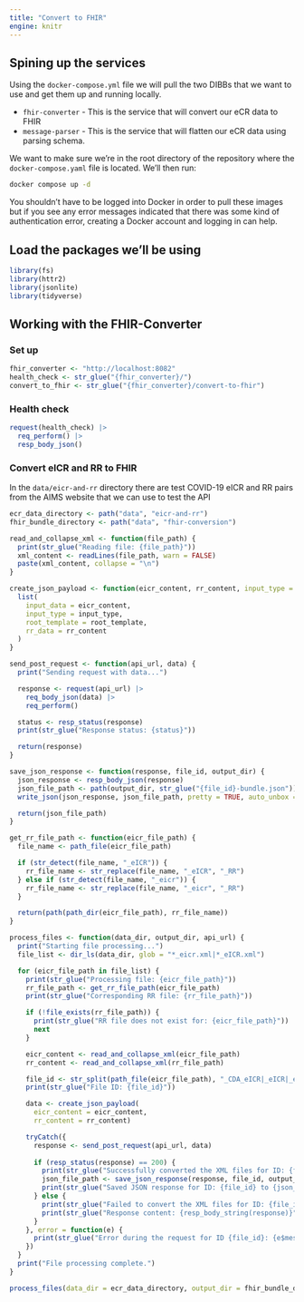 ```yaml
---
title: "Convert to FHIR"
engine: knitr
---
```


## Spining up the services

Using the `docker-compose.yml` file we will pull the two DIBBs that we want to use and get them up and running locally.

* `fhir-converter` - This is the service that will convert our eCR data to FHIR
* `message-parser` - This is the service that will flatten our eCR data using parsing schema.

We want to make sure we're in the root directory of the repository where the `docker-compose.yaml` file is located. We'll then run:

```bash
docker compose up -d
```

::: {.callout-note}
You shouldn't have to be logged into Docker in order to pull these images but if you see any error messages indicated that there was some kind of authentication error, creating a Docker account and logging in can help.
:::

## Load the packages we'll be using

```r
library(fs)
library(httr2)
library(jsonlite)
library(tidyverse)
```

## Working with the FHIR-Converter

### Set up

```r
fhir_converter <- "http://localhost:8082"
health_check <- str_glue("{fhir_converter}/")
convert_to_fhir <- str_glue("{fhir_converter}/convert-to-fhir")
```

### Health check

```r
request(health_check) |>
  req_perform() |>
  resp_body_json()
```

### Convert eICR and RR to FHIR

In the `data/eicr-and-rr` directory there are test COVID-19 eICR and RR pairs from the AIMS website that we can use to test the API

```r
ecr_data_directory <- path("data", "eicr-and-rr")
fhir_bundle_directory <- path("data", "fhir-conversion")

read_and_collapse_xml <- function(file_path) {
  print(str_glue("Reading file: {file_path}"))
  xml_content <- readLines(file_path, warn = FALSE)
  paste(xml_content, collapse = "\n")
}

create_json_payload <- function(eicr_content, rr_content, input_type = "ecr", root_template = "EICR") {
  list(
    input_data = eicr_content,
    input_type = input_type,
    root_template = root_template,
    rr_data = rr_content
  )
}

send_post_request <- function(api_url, data) {
  print("Sending request with data...")

  response <- request(api_url) |>
    req_body_json(data) |>
    req_perform()

  status <- resp_status(response)
  print(str_glue("Response status: {status}"))

  return(response)
}

save_json_response <- function(response, file_id, output_dir) {
  json_response <- resp_body_json(response)
  json_file_path <- path(output_dir, str_glue("{file_id}-bundle.json"))
  write_json(json_response, json_file_path, pretty = TRUE, auto_unbox = TRUE)

  return(json_file_path)
}

get_rr_file_path <- function(eicr_file_path) {
  file_name <- path_file(eicr_file_path)

  if (str_detect(file_name, "_eICR")) {
    rr_file_name <- str_replace(file_name, "_eICR", "_RR")
  } else if (str_detect(file_name, "_eicr")) {
    rr_file_name <- str_replace(file_name, "_eicr", "_RR")
  }

  return(path(path_dir(eicr_file_path), rr_file_name))
}

process_files <- function(data_dir, output_dir, api_url) {
  print("Starting file processing...")
  file_list <- dir_ls(data_dir, glob = "*_eicr.xml|*_eICR.xml")

  for (eicr_file_path in file_list) {
    print(str_glue("Processing file: {eicr_file_path}"))
    rr_file_path <- get_rr_file_path(eicr_file_path)
    print(str_glue("Corresponding RR file: {rr_file_path}"))

    if (!file_exists(rr_file_path)) {
      print(str_glue("RR file does not exist for: {eicr_file_path}"))
      next
    }

    eicr_content <- read_and_collapse_xml(eicr_file_path)
    rr_content <- read_and_collapse_xml(rr_file_path)

    file_id <- str_split(path_file(eicr_file_path), "_CDA_eICR|_eICR|_eicr")[[1]][[1]]
    print(str_glue("File ID: {file_id}"))

    data <- create_json_payload(
      eicr_content = eicr_content, 
      rr_content = rr_content)

    tryCatch({
      response <- send_post_request(api_url, data)
      
      if (resp_status(response) == 200) {
        print(str_glue("Successfully converted the XML files for ID: {file_id}"))
        json_file_path <- save_json_response(response, file_id, output_dir)
        print(str_glue("Saved JSON response for ID: {file_id} to {json_file_path}"))
      } else {
        print(str_glue("Failed to convert the XML files for ID: {file_id}\nStatus code: {resp_status(response)}"))
        print(str_glue("Response content: {resp_body_string(response)}"))
      }
    }, error = function(e) {
      print(str_glue("Error during the request for ID {file_id}: {e$message}"))
    })
  }
  print("File processing complete.")
}
```

```r
process_files(data_dir = ecr_data_directory, output_dir = fhir_bundle_directory, api_url = convert_to_fhir)
```
